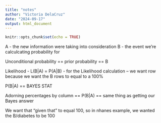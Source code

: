 ```yaml
---
title: "notes"
author: "Victoria DelaCruz"
date: "2024-09-17"
output: html_document
---
```


```r
knitr::opts_chunk$set(echo = TRUE)
```

A - the new information were taking into consideration
B - the event we're calculcating probability for

Unconditional probability == prior probability == B

Likelihood
- L(B|A) = P(A|B)
- for the Likelihood calculation 
-- we want row because we want the B rows to equal to a 100%

P(B|A) == BAYES STAT

Adorning percentages by column == P(B|A) == same thing as getting our Bayes answer


We want that "given that" to equal 100, so in nhanes example, we wanted the B/diabetes to be 100






